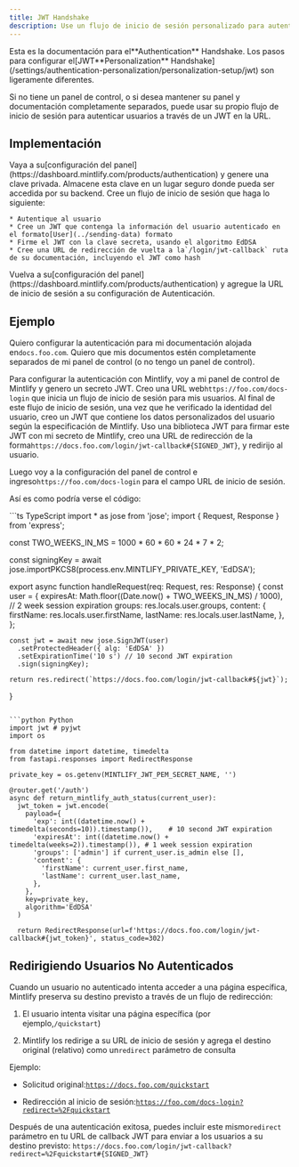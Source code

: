 ```yaml
---
title: JWT Handshake
description: Use un flujo de inicio de sesión personalizado para autenticar usuarios
---
```


<Info>
  Esta es la documentación para el**Authentication** Handshake. Los pasos para configurar el[JWT**Personalization** Handshake](/settings/authentication-personalization/personalization-setup/jwt) son ligeramente diferentes.
</Info>

Si no tiene un panel de control, o si desea mantener su panel y documentación completamente separados, puede usar su propio flujo de inicio de sesión para autenticar usuarios a través de un JWT en la URL.

## Implementación

<Steps>
  <Step title="Generate a private key">
    Vaya a su[configuración del panel](https://dashboard.mintlify.com/products/authentication) y genere una clave privada. Almacene esta clave en un lugar seguro donde pueda ser accedida por su backend.
  </Step>

  <Step title="Create a login flow">
    Cree un flujo de inicio de sesión que haga lo siguiente:

    * Autentique al usuario
    * Cree un JWT que contenga la información del usuario autenticado en el formato[User](../sending-data) formato
    * Firme el JWT con la clave secreta, usando el algoritmo EdDSA
    * Cree una URL de redirección de vuelta a la`/login/jwt-callback` ruta de su documentación, incluyendo el JWT como hash
  </Step>

  <Step title="Configure your Authentication settings">
    Vuelva a su[configuración del panel](https://dashboard.mintlify.com/products/authentication) y agregue la URL de inicio de sesión a su configuración de Autenticación.
  </Step>
</Steps>

## Ejemplo

Quiero configurar la autenticación para mi documentación alojada en`docs.foo.com`. Quiero que mis documentos estén completamente separados de mi panel de control (o no tengo un panel de control).

Para configurar la autenticación con Mintlify, voy a mi panel de control de Mintlify y genero un secreto JWT. Creo una URL web`https://foo.com/docs-login` que inicia un flujo de inicio de sesión para mis usuarios. Al final de este flujo de inicio de sesión, una vez que he verificado la identidad del usuario, creo un JWT que contiene los datos personalizados del usuario según la especificación de Mintlify. Uso una biblioteca JWT para firmar este JWT con mi secreto de Mintlify, creo una URL de redirección de la forma`https://docs.foo.com/login/jwt-callback#{SIGNED_JWT}`, y redirijo al usuario.

Luego voy a la configuración del panel de control e ingreso`https://foo.com/docs-login` para el campo URL de inicio de sesión.

Así es como podría verse el código:

<CodeGroup>
  ```ts TypeScript
  import * as jose from 'jose';
  import { Request, Response } from 'express';

  const TWO_WEEKS_IN_MS = 1000 * 60 * 60 * 24 * 7 * 2;

  const signingKey = await jose.importPKCS8(process.env.MINTLIFY_PRIVATE_KEY, 'EdDSA');

  export async function handleRequest(req: Request, res: Response) {
    const user = {
      expiresAt: Math.floor((Date.now() + TWO_WEEKS_IN_MS) / 1000), // 2 week session expiration
      groups: res.locals.user.groups,
      content: {
        firstName: res.locals.user.firstName,
        lastName: res.locals.user.lastName,
      },
    };

    const jwt = await new jose.SignJWT(user)
      .setProtectedHeader({ alg: 'EdDSA' })
      .setExpirationTime('10 s') // 10 second JWT expiration
      .sign(signingKey);

    return res.redirect(`https://docs.foo.com/login/jwt-callback#${jwt}`);
  }
  ```

  ```python Python
  import jwt # pyjwt
  import os

  from datetime import datetime, timedelta
  from fastapi.responses import RedirectResponse

  private_key = os.getenv(MINTLIFY_JWT_PEM_SECRET_NAME, '')

  @router.get('/auth')
  async def return_mintlify_auth_status(current_user):
    jwt_token = jwt.encode(
      payload={
        'exp': int((datetime.now() + timedelta(seconds=10)).timestamp()),    # 10 second JWT expiration
        'expiresAt': int((datetime.now() + timedelta(weeks=2)).timestamp()), # 1 week session expiration
        'groups': ['admin'] if current_user.is_admin else [],
        'content': {
          'firstName': current_user.first_name,
          'lastName': current_user.last_name,
        },
      },
      key=private_key,
      algorithm='EdDSA'
    )

    return RedirectResponse(url=f'https://docs.foo.com/login/jwt-callback#{jwt_token}', status_code=302)
  ```
</CodeGroup>

## Redirigiendo Usuarios No Autenticados

Cuando un usuario no autenticado intenta acceder a una página específica, Mintlify preserva su destino previsto a través de un flujo de redirección:

1. El usuario intenta visitar una página específica (por ejemplo,`/quickstart`)

2. Mintlify los redirige a su URL de inicio de sesión y agrega el destino original (relativo) como un`redirect` parámetro de consulta

Ejemplo:

* Solicitud original:[`https://docs.foo.com/quickstart`](https://docs.foo.com/quickstart)

* Redirección al inicio de sesión:[`https://foo.com/docs-login?redirect=%2Fquickstart`](https://foo.com/docs-login?redirect=%2Fquickstart)

Después de una autenticación exitosa, puedes incluir este mismo`redirect` parámetro en tu URL de callback JWT para enviar a los usuarios a su destino previsto:
`https://docs.foo.com/login/jwt-callback?redirect=%2Fquickstart#{SIGNED_JWT}`
